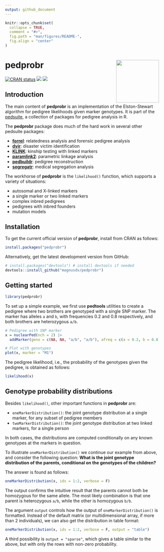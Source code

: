 ---
output: github_document
---

<!-- README.md is generated from README.Rmd. Please edit that file -->

```{r, echo = FALSE}
knitr::opts_chunk$set(
  collapse = TRUE,
  comment = "#>",
  fig.path = "man/figures/README-",
  fig.align = "center"
)
```

# pedprobr <img src="man/figures/logo.png" align="right" height=140 />

<!-- badges: start -->
[![CRAN status](https://www.r-pkg.org/badges/version/pedprobr)](https://CRAN.R-project.org/package=pedprobr)
[![](https://cranlogs.r-pkg.org/badges/grand-total/pedprobr?color=yellow)](https://cran.r-project.org/package=pedprobr)
[![](https://cranlogs.r-pkg.org/badges/last-month/pedprobr?color=yellow)](https://cran.r-project.org/package=pedprobr)
<!-- badges: end -->


## Introduction

The main content of **pedprobr** is an implementation of the Elston-Stewart algorithm for pedigree likelihoods given marker genotypes. It is part of the [pedsuite](https://magnusdv.github.io/pedsuite/), a collection of packages for pedigree analysis in R.

The **pedprobr** package does much of the hard work in several other pedsuite packages:

* [**forrel**](https://github.com/magnusdv/forrel): relatedness analysis and forensic pedigree analysis
* [**dvir**](https://github.com/magnusdv/dvir): disaster victim identification
* [**KLINK**](https://github.com/magnusdv/KLINK): kinship testing with linked markers
* [**paramlink2**](https://github.com/magnusdv/paramlink2): parametric linkage analysis
* [**pedbuildr**](https://github.com/magnusdv/pedbuildr): pedigree reconstruction
* [**segregatr**](https://github.com/magnusdv/segregatr): medical segregation analysis


The workhorse of **pedprobr** is the `likelihood()` function, which supports a variety of situations:

* autosomal and X-linked markers
* a single marker or two linked markers
* complex inbred pedigrees
* pedigrees with inbred founders
* mutation models


## Installation
To get the current official version of **pedprobr**, install from CRAN as follows:
```{r, eval = FALSE}
install.packages("pedprobr")
```

Alternatively, get the latest development version from GitHub:
```{r, eval = FALSE}
# install.packages("devtools") # install devtools if needed
devtools::install_github("magnusdv/pedprobr")
```

## Getting started
```{r}
library(pedprobr)
```

To set up a simple example, we first use **pedtools** utilities to create a pedigree where two brothers are genotyped with a single SNP marker. The marker has alleles `a` and `b`, with frequencies 0.2 and 0.8 respectively, and both brothers are heterozygous `a/b`.
```{r pedplot, fig.height=2.7, fig.width=2.5}
# Pedigree with SNP marker
x = nuclearPed(nch = 2) |> 
  addMarker(geno = c(NA, NA, "a/b", "a/b"), afreq = c(a = 0.2, b = 0.8), name = "M1")

# Plot with genotypes
plot(x, marker = "M1")
```

The pedigree likelihood, i.e., the probability of the genotypes given the pedigree, is obtained as follows:
```{r}
likelihood(x)
```

## Genotype probability distributions
Besides `likelihood()`, other important functions in **pedprobr** are:

* `oneMarkerDistribution()`: the joint genotype distribution at a single marker, for any subset of pedigree members
* `twoMarkerDistribution()`: the joint genotype distribution at two linked markers, for a single person

In both cases, the distributions are computed conditionally on any known genotypes at the markers in question.

To illustrate `oneMarkerDistribution()` we continue our example from above, and consider the following question: **What is the joint genotype distribution of the parents, conditional on the genotypes of the children?** 

The answer is found as follows:
```{r}
oneMarkerDistribution(x, ids = 1:2, verbose = F)
```

The output confirms the intuitive result that the parents cannot both be homozygous for the same allele. The most likely combination is that one parent is heterozygous `a/b`, while the other is homozygous `b/b`.

The argument `output` controls how the output of `oneMarkerDistribution()` is formatted. Instead of the default matrix (or multidimensional array, if more than 2 individuals), we can also get the distribution in table format:
```{r}
oneMarkerDistribution(x, ids = 1:2, verbose = F, output = "table")
```
A third possibility is `output = "sparse"`, which gives a table similar to the above, but with only the rows with non-zero probability.
